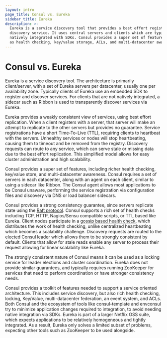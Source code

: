 ```yaml
---
layout: intro
page_title: Consul vs. Eureka
sidebar_title: Eureka
description: >-
  Eureka is a service discovery tool that provides a best effort registry and
  discovery service. It uses central servers and clients which are typically
  natively integrated with SDKs. Consul provides a super set of features, such
  as health checking, key/value storage, ACLs, and multi-datacenter awareness.
---
```


# Consul vs. Eureka

Eureka is a service discovery tool. The architecture is primarily client/server,
with a set of Eureka servers per datacenter, usually one per availability zone.
Typically clients of Eureka use an embedded SDK to register and discover services.
For clients that are not natively integrated, a sidecar such as Ribbon is used
to transparently discover services via Eureka.

Eureka provides a weakly consistent view of services, using best effort replication.
When a client registers with a server, that server will make an attempt to replicate
to the other servers but provides no guarantee. Service registrations have a short
Time-To-Live (TTL), requiring clients to heartbeat with the servers. Unhealthy services
or nodes will stop heartbeating, causing them to timeout and be removed from the registry.
Discovery requests can route to any service, which can serve stale or missing data due to
the best effort replication. This simplified model allows for easy cluster administration
and high scalability.

Consul provides a super set of features, including richer health checking, key/value store,
and multi-datacenter awareness. Consul requires a set of servers in each datacenter, along
with an agent on each client, similar to using a sidecar like Ribbon. The Consul agent allows
most applications to be Consul unaware, performing the service registration via configuration
files and discovery via DNS or load balancer sidecars.

Consul provides a strong consistency guarantee, since servers replicate state using the
[Raft protocol](/docs/internals/consensus). Consul supports a rich set of health checks
including TCP, HTTP, Nagios/Sensu compatible scripts, or TTL based like Eureka. Client nodes
participate in a [gossip based health check](/docs/internals/gossip), which distributes
the work of health checking, unlike centralized heartbeating which becomes a scalability challenge.
Discovery requests are routed to the elected Consul leader which allows them to be strongly consistent
by default. Clients that allow for stale reads enable any server to process their request allowing
for linear scalability like Eureka.

The strongly consistent nature of Consul means it can be used as a locking service for leader
elections and cluster coordination. Eureka does not provide similar guarantees, and typically
requires running ZooKeeper for services that need to perform coordination or have stronger
consistency needs.

Consul provides a toolkit of features needed to support a service oriented architecture.
This includes service discovery, but also rich health checking, locking, Key/Value, multi-datacenter
federation, an event system, and ACLs. Both Consul and the ecosystem of tools like consul-template
and envconsul try to minimize application changes required to integration, to avoid needing
native integration via SDKs. Eureka is part of a larger Netflix OSS suite, which expects applications
to be relatively homogeneous and tightly integrated. As a result, Eureka only solves a limited
subset of problems, expecting other tools such as ZooKeeper to be used alongside.
